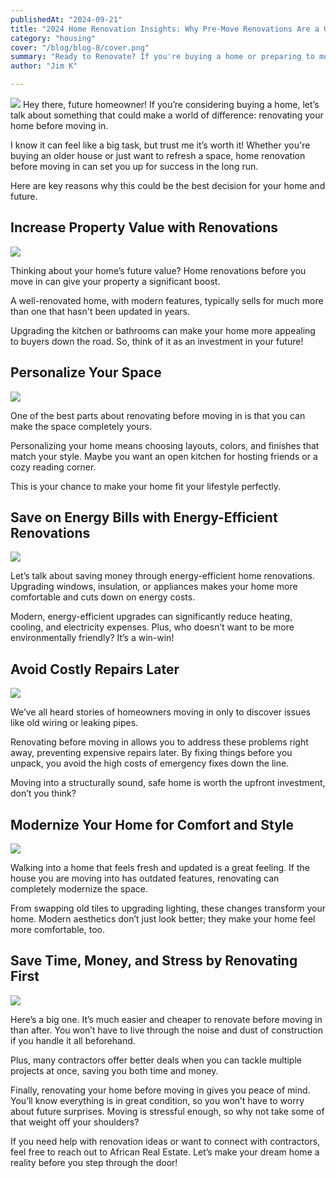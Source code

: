 ```yaml
---
publishedAt: "2024-09-21"
title: "2024 Home Renovation Insights: Why Pre-Move Renovations Are a Game Changer"
category: "housing"
cover: "/blog/blog-8/cover.png"
summary: "Ready to Renovate? If you're buying a home or preparing to move, seriously consider renovating first. It will increase your property value and allow you to customize your space, avoid future repairs, and give you a modern, energy-efficient home."
author: "Jim K"

---
```


![](/blog/blog-8/cover.png)
Hey there, future homeowner! If you’re considering buying a home, let’s talk about something that could make a world of difference: renovating your home before moving in.

I know it can feel like a big task, but trust me it’s worth it! Whether you're buying an older house or just want to refresh a space, home renovation before moving in can set you
up for success in the long run.

Here are key reasons why this could be the best decision for your home and future.

## Increase Property Value with Renovations

![](/blog/blog-8/image-1.png)

Thinking about your home’s future value? Home renovations before you move in can give your property a significant boost.

A well-renovated home, with modern features, typically sells for much more than one that hasn't been updated in years. 

Upgrading the kitchen or bathrooms can make your home more appealing to buyers down the road. So, think of it as an investment in your future!

## Personalize Your Space

![](/blog/blog-8/image-2.png)

One of the best parts about renovating before moving in is that you can make the space completely yours. 

Personalizing your home means choosing layouts, colors, and finishes that match your style. Maybe you want an open kitchen for hosting friends or a cozy reading corner. 

This is your chance to make your home fit your lifestyle perfectly.

## Save on Energy Bills with Energy-Efficient Renovations

![](/blog/blog-8/image-3.png)

Let’s talk about saving money through energy-efficient home renovations. Upgrading windows, insulation, or appliances makes your home more comfortable and cuts down on energy costs. 

Modern, energy-efficient upgrades can significantly reduce heating, cooling, and electricity expenses. Plus, who doesn’t want to be more environmentally friendly? It’s a win-win!

## Avoid Costly Repairs Later

![](/blog/blog-8/image-4.png)

We’ve all heard stories of homeowners moving in only to discover issues like old wiring or leaking pipes. 

Renovating before moving in allows you to address these problems right away, preventing expensive repairs later. By fixing things before you unpack, you avoid the high costs of emergency fixes down the line. 

Moving into a structurally sound, safe home is worth the upfront investment, don’t you think?

## Modernize Your Home for Comfort and Style

![](/blog/blog-8/image-5.png)

Walking into a home that feels fresh and updated is a great feeling. If the house you are moving into has outdated features, renovating can completely modernize the space. 

From swapping old tiles to upgrading lighting, these changes transform your home. Modern aesthetics don’t just look better; they make your home feel more comfortable, too.

## Save Time, Money, and Stress by Renovating First

![](/blog/blog-8/image-6.png)

Here’s a big one. It’s much easier and cheaper to renovate before moving in than after. 
You won’t have to live through the noise and dust of construction if you handle it all beforehand. 

Plus, many contractors offer better deals when you can tackle multiple projects at once, saving you both time and money.

Finally, renovating your home before moving in gives you peace of mind. You’ll know everything is in great condition, so you won’t have to worry about future surprises. 
Moving is stressful enough, so why not take some of that weight off your shoulders?

If you need help with renovation ideas or want to connect with contractors, feel free to reach out to African Real Estate. Let’s make your dream home a reality before you step through the door!